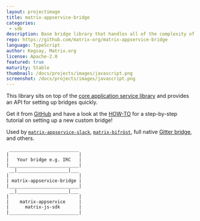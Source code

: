 ```yaml
---
layout: projectimage
title: matrix-appservice-bridge
categories: 
 - sdk
description: Base bridge library that handles all of the complexity of interacting with the Matrix client and application service API
repo: https://github.com/matrix-org/matrix-appservice-bridge
language: TypeScript
author: Kegsay, Matrix.org
license: Apache-2.0
featured: true
maturity: Stable
thumbnail: /docs/projects/images/javascript.png
screenshot: /docs/projects/images/javascript.png
---
```


This library sits on top of the [core application service library](https://github.com/matrix-org/matrix-appservice-node) and provides an API for setting up bridges quickly.

Get it from [GitHub](https://github.com/matrix-org/matrix-appservice-bridge) and have a look at the [HOW-TO](https://github.com/matrix-org/matrix-appservice-bridge/blob/master/HOWTO.md) for a step-by-step tutorial on setting up a new custom bridge!

Used by [`matrix-appservice-slack`](https://github.com/matrix-org/matrix-appservice-slack), [`matrix-bifröst`](https://github.com/matrix-org/matrix-bifrost), full native [Gitter bridge](https://gitlab.com/gitterHQ/webapp/-/tree/develop/modules/matrix-bridge), and others.

```
 __________________________
|                          |
|   Your bridge e.g. IRC   |
|__________________________|
 __|___________________|___
|                          |
| matrix-appservice-bridge |
|__________________________|
 __|___________________|___
|                          |
|    matrix-appservice     |
|      matrix-js-sdk       |
|__________________________|
```
